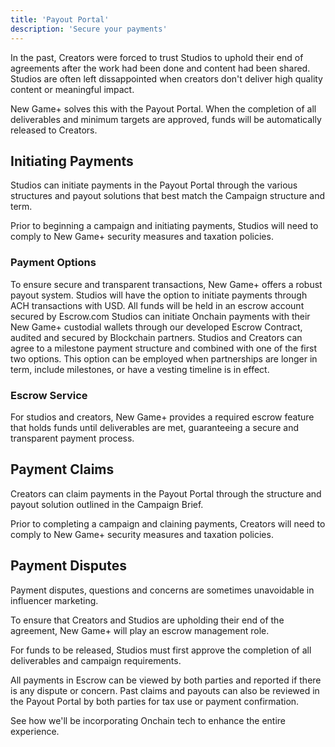 ```yaml
---
title: 'Payout Portal'
description: 'Secure your payments'
---
```


In the past, Creators were forced to trust Studios to uphold their end of agreements after the work had been done and content had been shared. Studios are often left dissappointed when creators don't deliver high quality content or meaningful impact.

New Game+ solves this with the Payout Portal. When the completion of all deliverables and minimum targets are approved, funds will be automatically released to Creators.

## Initiating Payments
Studios can initiate payments in the Payout Portal through the various structures and payout solutions that best match the Campaign structure and term.

Prior to beginning a campaign and initiating payments, Studios will need to comply to New Game+ security measures and taxation policies.

### Payment Options
To ensure secure and transparent transactions, New Game+ offers a robust payout system.
<AccordionGroup>
  <Accordion title="Fiat Payments">
  Studios will have the option to initiate payments through ACH transactions with USD. All funds will be held in an escrow account secured by Escrow.com
  </Accordion>
  <Accordion title="Onchain Payments">
  Studios can initiate Onchain payments with their New Game+ custodial wallets through our developed Escrow Contract, audited and secured by Blockchain partners.
  </Accordion>
  <Accordion title="Onchain Milestones">
  Studios and Creators can agree to a milestone payment structure and combined with one of the first two options. This option can be employed when partnerships are longer in term, include milestones, or have a vesting timeline is in effect.
  </Accordion>
</AccordionGroup>


### Escrow Service
For studios and creators, New Game+ provides a required escrow feature that holds funds until deliverables are met, guaranteeing a secure and transparent payment process.

## Payment Claims
Creators can claim payments in the Payout Portal through the structure and payout solution outlined in the Campaign Brief.

Prior to completing a campaign and claining payments, Creators will need to comply to New Game+ security measures and taxation policies.

## Payment Disputes
Payment disputes, questions and concerns are sometimes unavoidable in influencer marketing. 

To ensure that Creators and Studios are upholding their end of the agreement, New Game+ will play an escrow management role. 

For funds to be released, Studios must first approve the completion of all deliverables and campaign requirements.

All payments in Escrow can be viewed by both parties and reported if there is any dispute or concern. Past claims and payouts can also be reviewed in the Payout Portal by both parties for tax use or payment confirmation.




<CardGroup cols={1}>
  <Card title="Blockchain Integration" icon="ethereum" href="/app/blockchain-integration">
    See how we'll be incorporating Onchain tech to enhance the entire experience.
  </Card>
</CardGroup>
